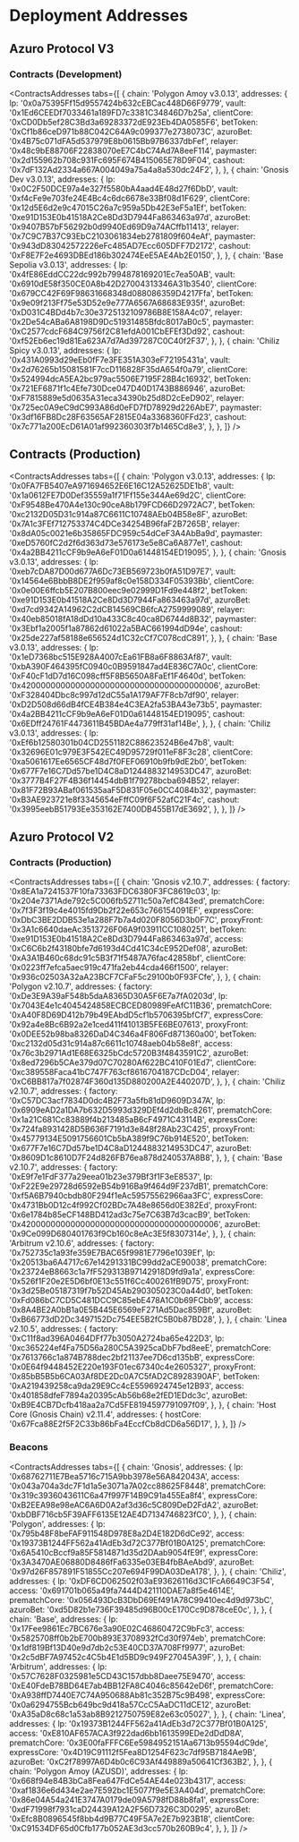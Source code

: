 
# Deployment Addresses

## Azuro Protocol V3

### Contracts (Development)

<ContractsAddresses
  tabs={[
    {
      chain: 'Polygon Amoy v3.0.13',
      addresses: {
        lp: '0x0a75395Ff15d9557424b632cEBCac448D66F9779',
        vault: '0x1Ed6CEEDf7033461a189FD7c3381C34846D7b25a',
        clientCore: '0xCD0Db5ef28C3Bd3a69283372dE923Eb4DA0585F6',
        betToken: '0xCf1b86ceD971b88C042C64A9c099377e2738073C',
        azuroBet: '0x4B75c071dFA5d537979E8b0615Bb97B6337dbFef',
        relayer: '0x48c9bE88706F22838070eE7C4bC74Ad7A8eeF114',
        paymaster: '0x2d155962b708c931Fc695F674B415065E78D9F04',
        cashout: '0x7dF132Ad2334a667A004049a75a4a8a530dc24F2',
      },
    },
    {
      chain: 'Gnosis Dev v3.0.13',
      addresses: {
        lp: '0x0C2F50DCE97a4e327f5580bA4aad4E48d27f6DbD',
        vault: '0xf4cFe9e703fe24E4Bc4c6dc6678e33Bf08d1F629',
        clientCore: '0x12d5E6d2e9c47015C26a7c959a5Db42E3eF5a1Ef',
        betToken: '0xe91D153E0b41518A2Ce8Dd3D7944Fa863463a97d',
        azuroBet: '0x9407B57bF56292b0d9940Ed69D9a74ACffb11413',
        relayer: '0x7C9C7B37C93EbC2103061834eb2781809f604eAf',
        paymaster: '0x943dD83042572226eFc485AD7Ecc605DFF7D2172',
        cashout: '0xF8E7F2e4693DBEd186b302474EeE5AE4Ab2E0150',
      },
    },
    {
      chain: 'Base Sepolia v3.0.13',
      addresses: {
        lp: '0x4fE86EddCC22dc992b7994878169201Ec7ea50AB',
        vault: '0x6910dE58f350CE0A8b42D27004313346A31b3540',
        clientCore: '0x679CC42F69F98631668348d088086359D4217Ffa',
        betToken: '0x9e09f213Ff75e53D52e9e777A6567A68683E935f',
        azuroBet: '0xD031C4BDd4b7c30e3725132109786B8E158A4c07',
        relayer: '0x2De54cABa6A8198D9Dc51931485Bfdc8017aB0c5',
        paymaster: '0xC2577cdcF684C9756f2C81efdA001CbEFEf3Dd92',
        cashout: '0xf52Eb6ec19d81Ea623A7d7Ad397287C0C40f2F37',
      },
    },
    {
      chain: 'Chiliz Spicy v3.0.13',
      addresses: {
        lp: '0x431A0993d29eEb0fF7e3FE351A303eF72195431a',
        vault: '0x2d76265b15081581F7ccD116828F35dA654f0a79',
        clientCore: '0x524994dcA5EA2bc979ac5506E7195F28B4c16932',
        betToken: '0x721EF6871f1c4Efe730Dce047D40D1743B886946',
        azuroBet: '0xF7815889e5d0635A31eca34390b25d8D2cEeD902',
        relayer: '0x725ec0A9eC9dC993A86d0eFD7fD78929d226AbE7',
        paymaster: '0x3df16FB8Dc28F63565AF2815E04a3368360FFd23',
        cashout: '0x7c771a200EcD61A01af992360303f7b1465Cd8e3',
      },
    },
  ]}
/>

## Contracts (Production)

<ContractsAddresses
  tabs={[
    {
      chain: 'Polygon v3.0.13',
      addresses: {
        lp: '0x0FA7FB5407eA971694652E6E16C12A52625DE1b8',
        vault: '0x1a0612FE7D0Def35559a1f71Ff155e344Ae69d2C',
        clientCore: '0xF9548Be470A4e130c90ceA8b179FCD66D2972AC7',
        betToken: '0xc2132D05D31c914a87C6611C10748AEb04B58e8F',
        azuroBet: '0x7A1c3FEf712753374C4DCe34254B96faF2B7265B',
        relayer: '0x8dA05c0021e6b35865FDC959c54dCeF3A4AbBa9d',
        paymaster: '0xeD5760fC2d2f6d363d73e576173e5e8Ca6A877e1',
        cashout: '0x4a2BB4211cCF9b9eA6eF01D0a61448154ED19095',
      },
    },
    {
      chain: 'Gnosis v3.0.13',
      addresses: {
        lp: '0xeb7cDA87D00d677A6Dc73EB569723b0fA51D97E7',
        vault: '0x14564e6BbbB8DE2f959af8c0e158D334F05393Bb',
        clientCore: '0x0e00E6ffcb5E207B800eec9e02999D1Fd9e448f2',
        betToken: '0xe91D153E0b41518A2Ce8Dd3D7944Fa863463a97d',
        azuroBet: '0xd7cd9342A14962C2dCB14569CB6fcA2759999089',
        relayer: '0x40eb85018fA18dDd10a433C8c40ca8D6744d8B32',
        paymaster: '0x3Ebf1a2005f1a87862d61022a5BAC661994dD94e',
        cashout: '0x25de227af58188e656524d1C32cCf7C078cdC891',
      },
    },
    {
      chain: 'Base v3.0.13',
      addresses: {
        lp: '0x1eD7368bc515E928A4007cEa61FB8a6F8863Af87',
        vault: '0xbA390F464395fC0940c0B9591847ad4E836C7A0c',
        clientCore: '0xF40cF1dD7d16C098cff5F8B5650A8FaEf1F4640d',
        betToken: '0x4200000000000000000000000000000000000006',
        azuroBet: '0xF328404Dbc8c997d12dC55a1A179AF7F8cb7df90',
        relayer: '0xD2D508d66dB4fCE4B384e4C3EA2fa53BA43e73b5',
        paymaster: '0x4a2BB4211cCF9b9eA6eF01D0a61448154ED19095',
        cashout: '0x6EDff24761F4473611B45BDAe4a779ff31af14Be',
      },
    },
    {
      chain: 'Chiliz v3.0.13',
      addresses: {
        lp: '0xEf6b12580301b04CD2551182C88623524B6e47b8',
        vault: '0x32696E01c979E3F542EC49D95729f011eF8F3c28',
        clientCore: '0xa5061617Ee6565CF48d7f0FEF06910b9fb9dE2b0',
        betToken: '0x677F7e16C7Dd57be1D4C8aD1244883214953DC47',
        azuroBet: '0x3777B4F27F4B36f14454dbB1f79278bcba694B52',
        relayer: '0x81F72B93ABaf061535aaF5D831F05e0CC4084b32',
        paymaster: '0xB3AE923721e8f3345654eFffC09f6F52afC21F4c',
        cashout: '0x3995eebB51793Ee353162E7400DB455B17dE3692',
      },
    },
  ]}
/>


## Azuro Protocol V2

### Contracts (Production)

<ContractsAddresses
  tabs={[
    {
      chain: 'Gnosis v2.10.7',
      addresses: {
        factory: '0x8EA1a7241537F10fa73363FDC6380F3FC8619c03',
        lp: '0x204e7371Ade792c5C006fb52711c50a7efC843ed',
        prematchCore: '0x7f3F3f19c4e4015fd9Db2f22e653c766154091EF',
        expressCore: '0xDbC3BE2DDB53e1a288F7b7a4d020F8056D3b0F7C',
        proxyFront: '0x3A1c6640daeAc3513726F06A9f03911CC1080251',
        betToken: '0xe91D153E0b41518A2Ce8Dd3D7944Fa863463a97d',
        access: '0xC6C6b2f43180bfe7d6193d4Cd41C34cE952Def08',
        azuroBet: '0xA3A1B460c68dc91c5B3f71f5487A76fac42858bf',
        clientCore: '0x0223ff7efca5aec919c471fa2eb44cda466f1500',
        relayer: '0x936c02503A32aA23BCF7CFaF5c29100b0F93FCfe',
      },
    },
    {
      chain: 'Polygon v2.10.7',
      addresses: {
        factory: '0xDe3E9A39aF548b5daA8365D30A5F6E7a7fA0203d',
        lp: '0x7043E4e1c4045424858ECBCED80989FeAfC11B36',
        prematchCore: '0xA40F8D69D412b79b49EAbdD5cf1b5706395bfCf7',
        expressCore: '0x92a4e8Bc6B92a2e1ced411f41013B5FE6BE07613',
        proxyFront: '0x0DEE52b98ba8326DaD4C346a4F806Fd871360a00',
        betToken: '0xc2132d05d31c914a87c6611c10748aeb04b58e8f',
        access: '0x76c3b2971Ad1E68E6325bCdc5720B3f4843591C2',
        azuroBet: '0x8ed7296b5CAe379d07C70280Af622BC410F01Ed7',
        clientCore: '0xc389558Faca41bC747F763cf8616704187CDcD04',
        relayer: '0xC6BB817a7f02874F360d135D880200A2E440207D',
      },
    },
    {
      chain: 'Chiliz v2.10.7',
      addresses: {
        factory: '0xC57DC3acf7834D0dc4B2F73a5fb81dD9609D347A',
        lp: '0x6909eAD2a1DA7b632D5993d329DEf4d2dbBc8261',
        prematchCore: '0x1a21C681Cc83889f4b213485aB6cF4971C43114B',
        expressCore: '0x724fa8931428D5B636F7191d3e848f28Ab23C425',
        proxyFront: '0x45779134E5091756601Cb5bA389f9C76b914E520',
        betToken: '0x677F7e16C7Dd57be1D4C8aD1244883214953DC47',
        azuroBet: '0x8609D1c8610D7F24d826FB76ea878d240537A8B8',
      },
    },
    {
      chain: 'Base v2.10.7',
      addresses: {
        factory: '0xE9f7e1FdF377a29eea01b23e379Bf3f1F3eE8537',
        lp: '0xF22E9e29728d6592eB54b916Ba9f464d9F237dB1',
        prematchCore: '0xf5A6B7940cbdb80F294f1eAc59575562966aa3FC',
        expressCore: '0x4731Bb0D12c4f992Cf02BDc7A48e8656d0E382Ed',
        proxyFront: '0x6e1784b85eCF148BD412ad3c75e7C63B7d3cacB9',
        betToken: '0x4200000000000000000000000000000000000006',
        azuroBet: '0x9Ce099D680401763f9Cb160c8eAc3E5f8307314e',
      },
    },
    {
      chain: 'Arbitrum v2.10.6',
      addresses: {
        factory: '0x752735c1a93fe359E7BAC65f9981E7796e1039Ef',
        lp: '0x20513ba6A4717c67e14291331BC99dd2aCE90038',
        prematchCore: '0x23724eB8663c1a7fF529313B97142918D9fd9a1a',
        expressCore: '0x526f1F20e2E5D6bf0E13c551f6Cc400261fB9D75',
        proxyFront: '0x3d25Be05187319f7b52D45Ab290305023C0a44d0',
        betToken: '0xFd086bC7CD5C481DCC9C85ebE478A1C0b69FCbb9',
        access: '0x8A4BE2A0bB1a0E5B445E6569eF271Ad5Dac859Bf',
        azuroBet: '0xB66773dD2Dc3497152Dc754EE5B2fC5B0b87BD28',
      },
    },
    {
      chain: 'Linea v2.10.5',
      addresses: {
        factory: '0xC11f8ad396A0464DFf77b3050A2724ba65e422D3',
        lp: '0xc365224ef4Fa75D56a280C5A3925caDbF7bd8eeE',
        prematchCore: '0x7613766c1a874B788dec2bf21137ee7D6cd135bB',
        expressCore: '0x0E64f9448452E220e193F01ec67340c4e2605327',
        proxyFront: '0x85bB5B5b6CA03Af8DE2Dc0A7C5fAD2C8928390AF',
        betToken: '0xA219439258ca9da29E9Cc4cE5596924745e12B93',
        access: '0x401858dfeF7894a20395cAb56b68e2fED1EDdc3c',
        azuroBet: '0xB9E4CB7Dcfb418aa2a7Cd5FE8194597791097f09',
      },
    },
    {
      chain: 'Host Core (Gnosis Chain) v2.11.4',
      addresses: {
        hostCore: '0x67Fca88E2f5F2C33b86bFa4EccfCb8dCD6a56D17',
      },
    },
  ]}
/>

### Beacons

<ContractsAddresses
  tabs={[
    {
      chain: 'Gnosis',
      addresses: {
        lp: '0x68762711E7Bea5716c715A9bb3978e56A842043A',
        access: '0x043a704a3dc7F1d1a5e3071a7A02cc88625F8448',
        prematchCore: '0x319c3936043611C6a47f997F14B9C91a455Ea8f4',
        expressCore: '0xB2EEA98e98eAC6A6D0A2af3d36c5C809DeD2FdA2',
        azuroBet: '0xbDBF716cb5F39AFF6135E12AE4D7134746823fC0',
      },
    },
    {
      chain: 'Polygon',
      addresses: {
        lp: '0x795b48F8beFAF911548D978E8a2D4E182D6dCe92',
        access: '0x19373B1244FF562a41AdEb3d72C377Bf01B0A125',
        prematchCore: '0x6A5410cBccf9a85F5814871d35d2DAab9054fE9f',
        expressCore: '0x3A3470AE06880D8486fFa6335e03EB4fbBAeAbd9',
        azuroBet: '0x97d26F857891F51855Cc207e694F99DA03DeA178',
      },
    },
    {
      chain: 'Chiliz',
      addresses: {
        lp: '0xDF6CD062502f03aE93626116d3C1FcA6649C3F54',
        access: '0x691701b065a49fa7444D421110DAE7a8f5e4614E',
        prematchCore: '0x056493DcB3DbD69Ef491A78C99410ec4d9d973bC',
        azuroBet: '0xd5D82b1e736F39485d96B00cE170Cc9D878ceE0c',
      },
    },
    {
      chain: 'Base',
      addresses: {
        lp: '0x17Fee9861Ec7BC676e3a90E02C46860472C9bFc3',
        access: '0x5825708ff0b2bE700b893E3708932fCd30f974eb',
        prematchCore: '0x1df819Bf13D40e9d7db2c53E40CD37A708Ff9977',
        azuroBet: '0x2c5dBF7A97452c4C5b4E1d5BD9c949F27045A39F',
      },
    },
    {
      chain: 'Arbitrum',
      addresses: {
        lp: '0x57C7628F0325981e5CD43C157dbb8Daee75E9470',
        access: '0xE40FdeB78BD64E7ab4BB12FA8C4046c85642eD6f',
        prematchCore: '0xA938ffD7440E7C74A950688Ab81c352B75c9B498',
        expressCore: '0x0a6294755Bcb649bc9d418a57CcC5AaDC11dCE12',
        azuroBet: '0xA35aD8c68c1a53ab8B9212750759E82e63c05027',
      },
    },
    {
      chain: 'Linea',
      addresses: {
        lp: '0x19373B1244FF562a41AdEb3d72C377Bf01B0A125',
        access: '0xE810AF657ACA3f922dad6bb1613599EDe2dDdD8A',
        prematchCore: '0x3E00faFFFC6Ee5984952151Aa6713b95594dC9de',
        expressCore: '0x4D19C91112f5Fea8D1254F623c7df95B7184Ae9B',
        azuroBet: '0xC2f78997A6D4b0c6C93Af449889a50641Cf363B2',
      },
    },
    {
      chain: 'Polygon Amoy (AZUSD)',
      addresses: {
        lp: '0x668f94e84B3bCa8Fea647FdCe54AE44e023b4317',
        access: '0xaf1836e6d434e2ae7E592bc1E5077f9e5E3A404d',
        prematchCore: '0x86e04A54a241E3747A0179de09A5798fD88b8fa1',
        expressCore: '0xdF71998f7931caD24439A12A2F56D7326C3D0295',
        azuroBet: '0xEfc8B0896545f8bb4d9B77C49F5A7e2E7b923B18',
        clientCore: '0xC91534DF65d0Cfb177b052AE3d3cc570b260B9c4',
      },
    },
  ]}
/>
